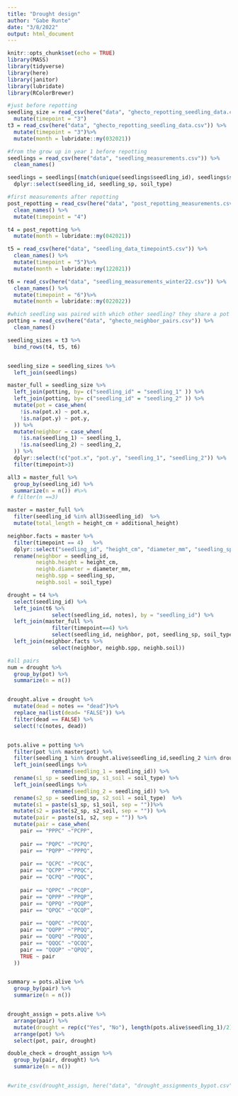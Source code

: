 ```yaml
---
title: "Drought design"
author: "Gabe Runte"
date: "3/8/2022"
output: html_document
---
```


```r
knitr::opts_chunk$set(echo = TRUE)
library(MASS)
library(tidyverse)
library(here)
library(janitor)
library(lubridate)
library(RColorBrewer)

```


```r
#just before repotting
seedling_size = read_csv(here("data", "ghecto_repotting_seedling_data.csv")) %>% 
  mutate(timepoint = "3")
t3 = read_csv(here("data", "ghecto_repotting_seedling_data.csv")) %>% 
  mutate(timepoint = "3")%>% 
  mutate(month = lubridate::my(032021))

#from the grow up in year 1 before repotting
seedlings = read_csv(here("data", "seedling_measurements.csv")) %>%
  clean_names()

seedlings = seedlings[(match(unique(seedlings$seedling_id), seedlings$seedling_id)),]%>% 
  dplyr::select(seedling_id, seedling_sp, soil_type)

#first measurements after repotting
post_repotting = read_csv(here("data", "post_repotting_measurements.csv")) %>%
  clean_names() %>% 
  mutate(timepoint = "4")

t4 = post_repotting %>% 
  mutate(month = lubridate::my(042021))

t5 = read_csv(here("data", "seedling_data_timepoint5.csv")) %>%
  clean_names() %>% 
  mutate(timepoint = "5")%>% 
  mutate(month = lubridate::my(122021))

t6 = read_csv(here("data", "seedling_measurements_winter22.csv")) %>%
  clean_names() %>% 
  mutate(timepoint = "6")%>% 
  mutate(month = lubridate::my(022022))

#which seedling was paired with which other seedling? they share a pot number 
potting = read_csv(here("data", "ghecto_neighbor_pairs.csv")) %>% 
  clean_names()

seedling_sizes = t3 %>% 
  bind_rows(t4, t5, t6) 


seedling_size = seedling_sizes %>% 
  left_join(seedlings) 

master_full = seedling_size %>% 
  left_join(potting, by= c("seedling_id" = "seedling_1" )) %>% 
  left_join(potting, by= c("seedling_id" = "seedling_2" )) %>% 
  mutate(pot = case_when(
    !is.na(pot.x) ~ pot.x, 
    !is.na(pot.y) ~ pot.y, 
  )) %>% 
  mutate(neighbor = case_when(
    !is.na(seedling_1) ~ seedling_1, 
    !is.na(seedling_2) ~ seedling_2, 
  )) %>% 
  dplyr::select(!c("pot.x", "pot.y", "seedling_1", "seedling_2")) %>% 
  filter(timepoint>3) 

all3 = master_full %>% 
  group_by(seedling_id) %>% 
  summarize(n = n()) #%>% 
 # filter(n ==3)

master = master_full %>% 
  filter(seedling_id %in% all3$seedling_id)  %>% 
  mutate(total_length = height_cm + additional_height)

neighbor.facts = master %>% 
  filter(timepoint == 4)   %>% 
  dplyr::select("seedling_id", "height_cm", "diameter_mm", "seedling_sp", "soil_type") %>% 
  rename(neighbor = seedling_id, 
         neighb.height = height_cm, 
         neighb.diameter = diameter_mm, 
         neighb.spp = seedling_sp, 
         neighb.soil = soil_type)

```

```r
drought = t4 %>% 
  select(seedling_id) %>% 
  left_join(t6 %>% 
              select(seedling_id, notes), by = "seedling_id") %>% 
  left_join(master_full %>% 
              filter(timepoint==4) %>% 
              select(seedling_id, neighbor, pot, seedling_sp, soil_type)) %>% 
  left_join(neighbor.facts %>% 
              select(neighbor, neighb.spp, neighb.soil))

#all pairs
num = drought %>% 
  group_by(pot) %>% 
  summarize(n = n())


drought.alive = drought %>% 
  mutate(dead = notes == "dead")%>% 
  replace_na(list(dead= "FALSE")) %>% 
  filter(dead == FALSE) %>% 
  select(!c(notes, dead))


pots.alive = potting %>% 
  filter(pot %in% master$pot) %>% 
  filter(seedling_1 %in% drought.alive$seedling_id,seedling_2 %in% drought.alive$seedling_id) %>% 
  left_join(seedlings %>% 
              rename(seedling_1 = seedling_id)) %>% 
  rename(s1_sp = seedling_sp, s1_soil = soil_type) %>% 
  left_join(seedlings %>% 
              rename(seedling_2 = seedling_id)) %>% 
  rename(s2_sp = seedling_sp, s2_soil = soil_type)  %>% 
  mutate(s1 = paste(s1_sp, s1_soil, sep = ""))%>% 
  mutate(s2 = paste(s2_sp, s2_soil, sep = "")) %>% 
  mutate(pair = paste(s1, s2, sep = "")) %>% 
  mutate(pair = case_when(
    pair == "PPPC" ~"PCPP",
    
    pair == "PQPC" ~"PCPQ",
    pair == "PQPP" ~"PPPQ",
    
    pair == "QCPC" ~"PCQC",
    pair == "QCPP" ~"PPQC",
    pair == "QCPQ" ~"PQQC",
    
    pair == "QPPC" ~"PCQP",
    pair == "QPPP" ~"PPQP",
    pair == "QPPQ" ~"PQQP",
    pair == "QPQC" ~"QCQP",
    
    pair == "QQPC" ~"PCQQ",
    pair == "QQPP" ~"PPQQ",
    pair == "QQPQ" ~"PQQQ",
    pair == "QQQC" ~"QCQQ",
    pair == "QQQP" ~"QPQQ",
    TRUE ~ pair
  ))


summary = pots.alive %>% 
  group_by(pair) %>% 
  summarize(n = n())


drought_assign = pots.alive %>% 
  arrange(pair) %>% 
  mutate(drought = rep(c("Yes", "No"), length(pots.alive$seedling_1)/2)) %>% 
  arrange(pot) %>% 
  select(pot, pair, drought)

double_check = drought_assign %>% 
  group_by(pair, drought) %>% 
  summarize(n = n())


#write_csv(drought_assign, here("data", "drought_assignments_bypot.csv"))
```

